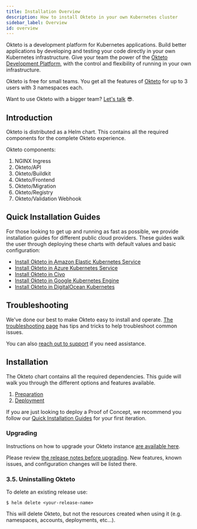 ```yaml
---
title: Installation Overview
description: How to install Okteto in your own Kubernetes cluster
sidebar_label: Overview
id: overview
---
```


Okteto is a development platform for Kubernetes applications. Build better applications by developing and testing your code directly in your own Kubernetes infrastructure. Give your team the power of the [Okteto Development Platform](/docs/welcome/overview/), with the control and flexibility of running in your own infrastructure.

Okteto is free for small teams.  You get all the features of [Okteto](/docs/self-hosted/) for up to 3 users with 3 namespaces each.

Want to use Okteto with a bigger team? [Let's talk](https://www.okteto.com/contact/) 😎.

## Introduction

Okteto is distributed as a Helm chart. This contains all the required components for the complete Okteto experience.

Okteto components:

1. NGINX Ingress
1. Okteto/API
1. Okteto/Buildkit
1. Okteto/Frontend
1. Okteto/Migration
1. Okteto/Registry
1. Okteto/Validation Webhook

## Quick Installation Guides

For those looking to get up and running as fast as possible, we provide installation guides for different public cloud providers. These guides walk the user through deploying these charts with default values and basic configuration:

- [Install Okteto in Amazon Elastic Kubernetes Service](/docs/self-hosted/eks/)
- [Install Okteto in Azure Kubernetes Service](/docs/self-hosted/aks/)
- [Install Okteto in Civo](/docs/self-hosted/civo/)
- [Install Okteto in Google Kubernetes Engine](/docs/self-hosted/gke/)
- [Install Okteto in DigitalOcean Kubernetes](/docs/self-hosted/do/)

## Troubleshooting

We've done our best to make Okteto easy to install and operate. [The troubleshooting page](/docs/self-hosted/install/troubleshooting/) has tips and tricks to help troubleshoot common issues.

You can also [reach out to support](https://okteto.com/support) if you need assistance.

## Installation

The Okteto chart contains all the required dependencies. This guide will walk you through the different options and features available.

1. [Preparation](/docs/self-hosted/install/preparation/)
2. [Deployment](/docs/self-hosted/install/deployment/)

If you are just looking to deploy a Proof of Concept, we recommend you follow our [Quick Installation Guides](#quick-installation-guides) for your first iteration.

### Upgrading

Instructions on how to upgrade your Okteto instance [are available here](/docs/self-hosted/install/upgrade/).

Please review [the release notes before upgrading](/docs/self-hosted/install/releases/). New features, known issues, and configuration changes will be listed there.

### 3.5. Uninstalling Okteto

To delete an existing release use:

```console
$ helm delete <your-release-name>
```

This will delete Okteto, but not the resources created when using it (e.g. namespaces, accounts, deployments, etc...).
